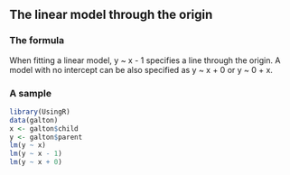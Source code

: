 ## The linear model through the origin

### The formula

When fitting a linear model, y ~ x - 1 specifies a line through the origin. A model with no intercept can be also specified as y ~ x + 0 or y ~ 0 + x.

### A sample

```r
library(UsingR)
data(galton)
x <- galton$child
y <- galton$parent
lm(y ~ x)
lm(y ~ x - 1)
lm(y ~ x + 0)
```
